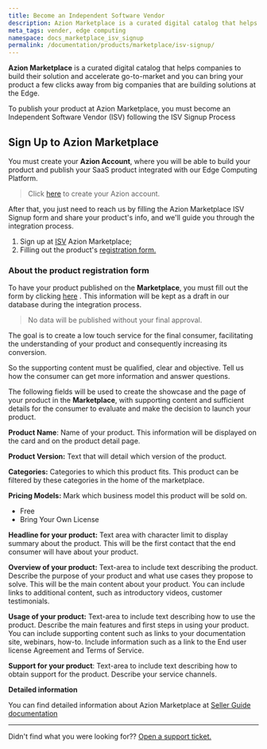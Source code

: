 ```yaml
---
title: Become an Independent Software Vendor
description: Azion Marketplace is a curated digital catalog that helps companies to build their solution and accelerate go-to-market and you can bring your product a few clicks away from big companies that are building solutions at the Edge.
meta_tags: vender, edge computing
namespace: docs_marketplace_isv_signup
permalink: /documentation/products/marketplace/isv-signup/
---
```


**Azion Marketplace** is a curated digital catalog that helps companies to build their solution and accelerate go-to-market and you can bring your product a few clicks away from big companies that are building solutions at the Edge.

To publish your product at Azion Marketplace, you must become an Independent Software Vendor (ISV) following the ISV Signup Process

## Sign Up to Azion Marketplace 

You must create your **Azion Account**, where you will be able to build your product and publish your SaaS product integrated with our Edge Computing Platform.

> Click [here](https://manager.azion.com/signup/) to create your Azion account.

After that, you just need to reach us by filling the Azion Marketplace ISV Signup form and share your product's info, and we'll guide you through the integration process.

1. Sign up at [ISV](https://forms.gle/98E1AhsQAEoWBKSq9) Azion Marketplace;
2. Filling out the product's [registration form. ](https://forms.gle/MfJQXFaAbHyFERSq8)

### About the product registration form

To have your product published on the **Marketplace**, you must fill out the form by clicking [here](https://forms.gle/MfJQXFaAbHyFERSq8) . This information will be kept as a draft in our database during the integration process.  

> No data will be published without your final approval.

The goal is to create a low touch service for the final consumer, facilitating the understanding of your product and consequently increasing its conversion.

So the supporting content must be qualified, clear and objective. Tell us how the consumer can get more information and answer questions.

The following fields will be used to create the showcase and the page of your product in the **Marketplace**, with supporting content and sufficient details for the consumer to evaluate and make the decision to launch your product.

**Product Name**: Name of your product. This information will be displayed on the card and on the product detail page.

**Product Version:** Text that will detail which version of the product.

**Categories:** Categories to which this product fits. This product can be filtered by these categories in the home of the marketplace.

**Pricing Models:** Mark which business model this product will be sold on.
* Free
* Bring Your Own License

**Headline for your product:** Text area with character limit to display summary about the product. This will be the first contact that the end consumer will have about your product.

**Overview of your product:** Text-area to include text describing the product. Describe the purpose of your product and what use cases they propose to solve. This will be the main content about your product. You can include links to additional content, such as introductory videos, customer testimonials.

**Usage of your product:** Text-area to include text describing how to use the product. Describe the main features and first steps in using your product. You can include supporting content such as links to your documentation site, webinars, how-to. Include information such as a link to the End user license Agreement and Terms of Service.

**Support for your product**: Text-area to include text describing how to obtain support for the product. Describe your service channels.


**Detailed information**

You can find detailed information about Azion Marketplace at [Seller Guide documentation](/en/documentation/products/marketplace/marketplace-seller-guide/) 

---

Didn't find what you were looking for?? [Open a support ticket.](https://tickets.azion.com/)
